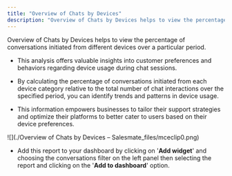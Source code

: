 ```yaml
---
title: "Overview of Chats by Devices"
description: "Overview of Chats by Devices helps to view the percentage of conversations initiated from different devices over a particular period."
---
```


Overview of Chats by Devices helps to view the percentage of conversations initiated from different devices over a particular period.


*   This analysis offers valuable insights into customer preferences and behaviors regarding device usage during chat sessions.

*   By calculating the percentage of conversations initiated from each device category relative to the total number of chat interactions over the specified period, you can identify trends and patterns in device usage.

*   This information empowers businesses to tailor their support strategies and optimize their platforms to better cater to users based on their device preferences.

![](./Overview of Chats by Devices – Salesmate_files/mceclip0.png)


*   Add this report to your dashboard by clicking on '**Add widget**' and choosing the conversations filter on the left panel then selecting the report and clicking on the '**Add to dashboard**' option.
